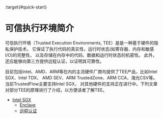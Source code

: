 :target{#quick-start}

# 可信执行环境简介

可信执行环境（Trusted Execution Environments, TEE）是是一种基于硬件的隐私保护技术。
它保证了执行代码的真实性，运行时状态(如寄存器、内存和敏感I/O)的完整性，
以及存储在内存中的代码、数据和运行时状态的机密性。
此外，还应能够向第三方提供远程认证，以证明其可靠性。

目前包括Intel、AMD、ARM等在内的主流硬件厂商均提供了TEE产品，比如Intel SGX、Intel TDX、
AMD SEV、ARM TrustedZone、ARM CCA、海光CSV等。当前TrustedFlow主要支持Intel SGX，
对其他硬件的支持正在进行中。下列文章对部分TEE的原理进行了介绍，以方便读者了解TEE。

<TableOfContents>


  - [Intel SGX](sgx.mdx)
    - [Enclave](sgx.mdx#enclave)
    - [远程认证](sgx.mdx#id1)
</TableOfContents>
